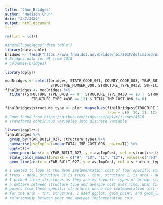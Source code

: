```yaml
---
title: "Chun_Bridges"
author: "Madison Chun"
date: "2/7/2020"
output: html_document
---
```


```r
rm(list = ls())

#install.packages("data.table")
library(data.table)
bridges <- fread("https://www.fhwa.dot.gov/bridge/nbi/2018/delimited/WI18.txt")
# Bridges data for WI from 2018
# colnames(bridges)

library(dplyr)

modBridges <- select(bridges, STATE_CODE_001, COUNTY_CODE_003, YEAR_BUILT_027, OPERATING_RATING_064,
                     STRUCTURE_NUMBER_008, STRUCTURE_TYPE_043B, SUFFICIENCY_RATING, TOTAL_IMP_COST_096)
finalBridges <- modBridges %>%
  filter((STRUCTURE_TYPE_043B == 9 | STRUCTURE_TYPE_043B == 10 |  STRUCTURE_TYPE_043B == 11 |
            STRUCTURE_TYPE_043B == 12) & TOTAL_IMP_COST_096 != 0)

finalBridges$structure_type <- plyr::mapvalues(finalBridges$STRUCTURE_TYPE_043B, 
                                               from = c(9, 10, 11, 12), to = c("9","10", "11", "12"))
# Code found from https://github.com/tidyverse/dplyr/issues/4310
# Transforms continuous variables into discrete variable

library(ggplot2)
finalBridges %>%
  group_by(YEAR_BUILT_027, structure_type) %>%
  summarise(avgImpCost=mean(TOTAL_IMP_COST_096, na.rm=T)) %>%
  ggplot()+
  geom_point(aes(x = YEAR_BUILT_027, y = avgImpCost, col = structure_type)) +
  scale_color_manual(breaks = c("9", "10", "11", "12"), values=c("red", "blue", "green", "orange")) +
  geom_line(aes(x = YEAR_BUILT_027, y = avgImpCost, col = structure_type), alpha=0.5)

# I wanted to look at the mean implementation cost of four specific structure types by year. Structure 9 is 
# truss - deck, structure 10 is truss - thru, structure 11 is arch - deck, and structure 12 is arch - thru.
# I picked these structures as they are my favorite types of bridge structures. There does not seem to be
# a pattern between structure type and average cost over time. When filtering my data, I excluded any data 
# points from those specific structures where the implementation cost = 0. That lead to only one data point 
# for the arch - thru structure. I used ggplot, geom_point, and geom_line to create my plot to show the 
# relationship between year and average implementation cost.
```
